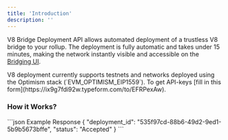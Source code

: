 ```yaml
---
title: 'Introduction'
description: ''
---
```



V8 Bridge Deployment API allows automated deployment of a trustless V8 bridge to your rollup. The deployment is fully automatic and takes under 15 minutes, making the network instantly visible and accessible on the [Bridging UI](https://layerswap.io/v8).

<Note>
  V8 deployment currently supports testnets and networks deployed using the Optimism stack (`EVM_OPTIMISM_EIP1559`). To get API-keys [fill in this form](https://ix9g7fdi92w.typeform.com/to/EFRPexAw).
</Note>

### How it Works?
<HowItWorksSnippet />

<RequestExample>
<OpRequest />
</RequestExample>


<ResponseExample>
```json Example Response
{
    "deployment_id": "535f97cd-88b6-49d2-9ed1-5b9b5673bffe",
    "status": "Accepted"
}
```
</ResponseExample>